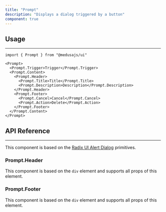 ```yaml
---
title: "Prompt"
description: "Displays a dialog triggered by a button"
component: true
---
```


<ComponentExample name="prompt-demo" />

## Usage

---

```tsx
import { Prompt } from "@medusajs/ui"
```

```tsx
<Prompt>
  <Prompt.Trigger>Trigger</Prompt.Trigger>
  <Prompt.Content>
    <Prompt.Header>
      <Prompt.Title>Title</Prompt.Title>
      <Prompt.Description>Description</Prompt.Description>
    </Prompt.Header>
    <Prompt.Footer>
      <Prompt.Cancel>Cancel</Prompt.Cancel>
      <Prompt.Action>Delete</Prompt.Action>
    </Prompt.Footer>
  </Prompt.Content>
</Prompt>
```

## API Reference

---

This component is based on the [Radix UI Alert Dialog](https://www.radix-ui.com/primitives/docs/components/alert-dialog) primitives.

### Prompt.Header

This component is based on the `div` element and supports all props of this element.

### Prompt.Footer

This component is based on the `div` element and supports all props of this element.
